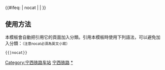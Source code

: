 {{鐵道路線|lua=1
| 模板名稱 = 宁西铁路
| 名稱 = [[宁西铁路]]
| 代表色 = #0033c9
| Logo = [[File:China Railways.svg|17px]]
| 背景顏色 = #FFFFFF
| 車站列表 = blstart ~ 合肥东 ~ 双墩集 ~ 富民站 (安徽省) ~ #南岗站 (安徽省)#<sub>双麻线</sub> ~  blline ~ <sub>（←[[京沪线]]、[[宁蓉线]]往{{站|南京}}）</sub>#长安集# ~ blend ~ 雷麻店 ~ s官亭镇s ~ 梓树庄 ~ s枣树店s ~ s先生店s ~ 六安 ~ s十里桥s ~ 分路口 ~ s余大庄s ~ 姚里庙 ~ s大顾店s ~ 叶集 ~ s祖师庙s ~ 固始 ~ s李集s ~ 商城 ~ s谌老营s ~ s江家集s ~ 传流店 ~ 潢川 ~ 潢川北 ~ s郑凹s ~ 息县 ~ s孙铁铺s ~ s罗湾s ~ 罗山站 (河南省) ~ s夏家湾s ~ s伍家坡s ~ s闵岗s ~ 平桥 ~ 信阳 ~ 信阳北 ~ s江湾村s ~ 信阳西 ~ s小湾s ~ 小林站 (宁西铁路) ~ s李家湾村s ~ 月河店 ~ 桐柏 ~ s七里桥s ~ 淮源 ~ s新集s ~ 安棚 ~ s毕店s ~ s曲伯科s ~ 唐河 ~ s仝堂s ~ 白秋 ~ s金华乡s ~ 溧河 ~ （#南阳站 (河南省)#） ~ 南阳西 ~ s遮山s ~ s郭洼s ~ 镇平 ~ s晁陂s ~ 曲屯 ~ s灌涨铺s ~ 内乡 ~ s赵店s ~ 丹水 ~ s屈原岗s ~ 西峡 ~ s白河湾s ~ 丁河 ~ s重阳s ~ 香坊沟 ~ s八庙s ~ 西坪 ~ s富水站 (中国)s ~ 商南 ~ s试马s ~ 清油河 ~ s毛坪s ~ 铁峪铺 ~ s南河s ~ 丹凤站 (陕西省) ~ 商镇 ~ s孝义乡s ~ s白杨店s ~ 商洛 ~ s商洛北s ~ s两岔河s ~ 砚川 ~ 灞源 ~ 蔡家河 ~ s涧峪s ~ 桥南镇 ~ s花园乡s ~ s渭南南s ~ 渭南西 ~ 三线 ~ 零口 ~ #新丰镇#<sub>（陇海铁路往{{站|西安}}→）</sub>
}}
<includeonly>{{#ifeq: {{{1}}} | nocat | <!--空--> | [[Category:宁西铁路车站]] }}</includeonly><noinclude>

==使用方法==
本模板會自動把引用它的頁面加入分類。引用本模板時使用下列語法，可以避免加入分類：<small>（注意nocat必須為英文小寫）</small>
 <nowiki>{{</nowiki>{{PAGENAME}}<nowiki>|nocat}}</nowiki>
[[Category:中國鐵路路線模板|宁西铁路]]
[[Category:宁西铁路车站|*]]
</noinclude>